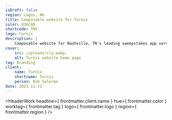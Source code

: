 ```yaml
---
isDraft: false
region: Lagos, NG
title: Composable website for Turnix
color: 036C8D
shortcode: TNX
logo: turnix
description: |
    Composable website for Nashville, TN's leading sweepstakes app service, helping businesses reap the reward of a meaningful dialog with their customers.
cover:
    src: /uploads/clq.webp,
    alt: Turnix website home page
tag: Branding
client:
    name: Turnix
    shortname: Turnix
    person: Rob Salermo
date: 2023-11-21
---
```


<HeaderWork
    headline={ frontmatter.client.name }
    hue={ frontmatter.color }
    worktag={ frontmatter.tag }
    logo={ frontmatter.logo }
    region={ frontmatter.region }
/>